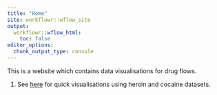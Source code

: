 ```yaml
---
title: "Home"
site: workflowr::wflow_site
output:
  workflowr::wflow_html:
    toc: false
editor_options:
  chunk_output_type: console
---
```


This is a website which contains data visualisations for drug flows. 

1. See [here](drug_flows.html) for quick visualisations using heroin and cocaine datasets.
